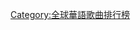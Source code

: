 {{Navbox
|name  = 全球華語歌曲排行榜最受歡迎新人
|title = [[全球華語歌曲排行榜|<span style="color: Khaki">全球華語歌曲排行榜</span>]]最受歡迎新人
|bodyclass = hlist
|titlestyle = background: #E93C00; color:Khaki;
|list1 = 
* 2001 [[周杰倫]]
* 2002 [[Twins]]、[[魏雪漫]]、[[許哲珮]]
* 2003 [[吳建豪]] (金)、[[胡彥斌]]、[[張敬軒]] (銀)、[[范逸臣]] (銅)
* 2004 [[張韶涵]]、[[F.I.R.飛兒樂團|F.I.R.]]、[[黃義達]]、[[周岭 (歌手)|周嶺]]
* 2005 [[张杰 (中国大陆歌手)|張杰]]、[[施文斌]]、[[張棟樑]]
* 2006 [[周笔畅|周筆暢]]、[[衛蘭]]、[[郭美美 (歌手)|郭美美]]、[[楊丞琳]] (女)、[[林宇中]]、[[薛之谦]]、[[呂建中|TANK]]、[[側田]] (男)
* 2007 [[泳兒]]、[[衛詩]]、[[黄晓明|黃曉明]]、[[王嘯坤]]、[[海鸣威|海鳴威]]、[[黃雅莉]]
* 2008 [[王若琳]]、[[林宥嘉]]、[[李志清 (马来西亚)|李志清]]、[[王子健]]
* 2009 [[叢浩楠]]、[[梁文音]]、[[BY2]]
* 2010 [[嚴爵]]、[[浪花兄弟 (台灣)|浪花兄弟]]、[[李霄雲]]
* 2011 [[韋禮安]]、[[鄭欣宜]]、[[许嵩|許嵩]]
* 2012 [[陳芳語]]、[[曲婉婷]]、[[曹軒賓]]
* 2013 [[劉美麟]]、[[鄧養天]]、[[晴忻]]
* 2014 [[李榮浩]]、[[王大文]]
* 2015 [[周興哲]]、[[曾沛慈]]
* 2016 [[蘇運瑩]]、[[謝震廷]]、[[吳業坤]]
* 2017 [[張碧晨]]、[[郭修彧]]、[[菊梓喬]]
* 2018 [[毛不易]]、[[于文文|-{于}-文文]]、[[尤长靖]]
* 2019 [[蔡徐坤]]、[[刘宇宁|劉宇寧]]、[[陳雪燃]]

|below = 註：第六屆新人獎分為：男新人/女新人獎。
}}<noinclude>
{{collapsible option}}
[[Category:全球華語歌曲排行榜]]
</noinclude>